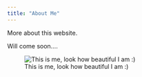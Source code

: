 ```yaml
---
title: "About Me"
---
```


More about this website.

Will come soon....

![This is me, look how beautiful I am :)](Image/MySelf.JPEG)

